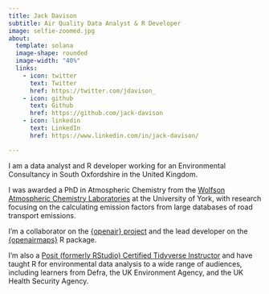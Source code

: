 ```yaml
---
title: Jack Davison 
subtitle: Air Quality Data Analyst & R Developer
image: selfie-zoomed.jpg
about:
  template: solana
  image-shape: rounded
  image-width: "40%"
  links:
    - icon: twitter
      text: Twitter
      href: https://twitter.com/jdavison_
    - icon: github
      text: Github
      href: https://github.com/jack-davison
    - icon: linkedin
      text: LinkedIn
      href: https://www.linkedin.com/in/jack-davison/

---
```


I am a data analyst and R developer working for an Environmental Consultancy in South Oxfordshire in the United Kingdom.

I was awarded a PhD in Atmospheric Chemistry from the [Wolfson Atmospheric Chemistry Laboratories](https://www.york.ac.uk/chemistry/research/wacl/) at the University of York, with research focusing on the calculating emission factors from large databases of road transport emissions. 

I'm a collaborator on the [{openair} project](https://github.com/davidcarslaw/openair) and the lead developer on the [{openairmaps}](https://github.com/davidcarslaw/openairmaps) R package. 

I'm also a [Posit (formerly RStudio) Certified Tidyverse Instructor](https://education.rstudio.com/trainers/) and have taught R for environmental data analysis to a wide range of audiences, including learners from Defra, the UK Environment Agency, and the UK Health Security Agency.
